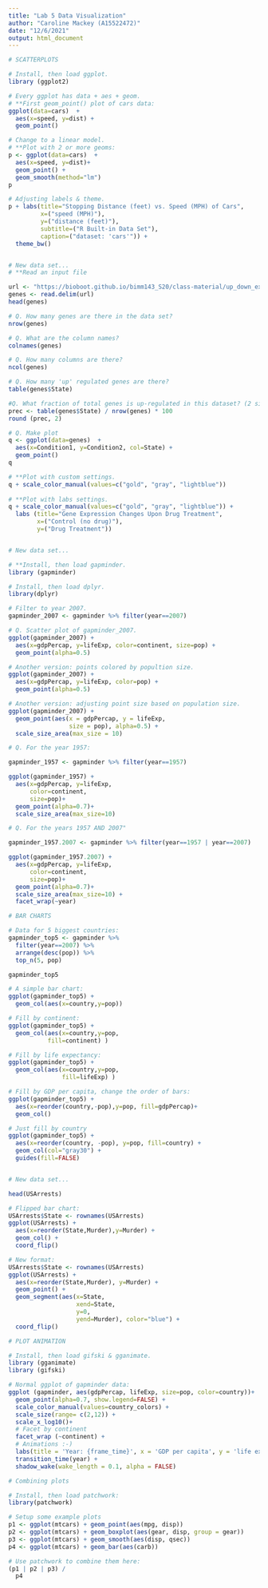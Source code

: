 ```yaml
---
title: "Lab 5 Data Visualization"
author: "Caroline Mackey (A15522472)"
date: "12/6/2021"
output: html_document
---
```

```r
# SCATTERPLOTS

# Install, then load ggplot. 
library (ggplot2)

# Every ggplot has data + aes + geom. 
# **First geom_point() plot of cars data: 
ggplot(data=cars)  + 
  aes(x=speed, y=dist) + 
  geom_point() 

# Change to a linear model. 
# **Plot with 2 or more geoms:  
p <- ggplot(data=cars)  + 
  aes(x=speed, y=dist)+ 
  geom_point() +
  geom_smooth(method="lm")
p

# Adjusting labels & theme. 
p + labs(title="Stopping Distance (feet) vs. Speed (MPH) of Cars", 
         x=("speed (MPH)"), 
         y=("distance (feet)"), 
         subtitle=("R Built-in Data Set"), 
         caption=("dataset: 'cars'")) + 
  theme_bw()


# New data set...
# **Read an input file

url <- "https://bioboot.github.io/bimm143_S20/class-material/up_down_expression.txt"
genes <- read.delim(url)
head(genes)

# Q. How many genes are there in the data set?
nrow(genes)

# Q. What are the column names? 
colnames(genes)

# Q. How many columns are there? 
ncol(genes)

# Q. How many 'up' regulated genes are there?  
table(genes$State)

#Q. What fraction of total genes is up-regulated in this dataset? (2 sig figs)
prec <- table(genes$State) / nrow(genes) * 100
round (prec, 2)

# Q. Make plot 
q <- ggplot(data=genes)  + 
  aes(x=Condition1, y=Condition2, col=State) + 
  geom_point() 
q

# **Plot with custom settings. 
q + scale_color_manual(values=c("gold", "gray", "lightblue"))
 
# **Plot with labs settings. 
q + scale_color_manual(values=c("gold", "gray", "lightblue")) + 
  labs (title="Gene Expression Changes Upon Drug Treatment",
        x=("Control (no drug)"),
        y=("Drug Treatment")) 


# New data set...

# **Install, then load gapminder. 
library (gapminder)

# Install, then load dplyr. 
library(dplyr)

# Filter to year 2007.
gapminder_2007 <- gapminder %>% filter(year==2007)

# Q. Scatter plot of gapminder_2007. 
ggplot(gapminder_2007) +
  aes(x=gdpPercap, y=lifeExp, color=continent, size=pop) +
  geom_point(alpha=0.5) 

# Another version: points colored by popultion size. 
ggplot(gapminder_2007) +
  aes(x=gdpPercap, y=lifeExp, color=pop) +
  geom_point(alpha=0.5)

# Another version: adjusting point size based on population size. 
ggplot(gapminder_2007) +
  geom_point(aes(x = gdpPercap, y = lifeExp,
                 size = pop), alpha=0.5) + 
  scale_size_area(max_size = 10)

# Q. For the year 1957:

gapminder_1957 <- gapminder %>% filter(year==1957)

ggplot(gapminder_1957) +
  aes(x=gdpPercap, y=lifeExp, 
      color=continent, 
      size=pop)+ 
  geom_point(alpha=0.7)+
  scale_size_area(max_size=10)

# Q. For the years 1957 AND 2007" 

gapminder_1957.2007 <- gapminder %>% filter(year==1957 | year==2007)

ggplot(gapminder_1957.2007) +
  aes(x=gdpPercap, y=lifeExp, 
      color=continent, 
      size=pop)+ 
  geom_point(alpha=0.7)+
  scale_size_area(max_size=10) + 
  facet_wrap(~year)

# BAR CHARTS 

# Data for 5 biggest countries: 
gapminder_top5 <- gapminder %>% 
  filter(year==2007) %>% 
  arrange(desc(pop)) %>% 
  top_n(5, pop)

gapminder_top5

# A simple bar chart:
ggplot(gapminder_top5) + 
  geom_col(aes(x=country,y=pop))

# Fill by continent: 
ggplot(gapminder_top5) + 
  geom_col(aes(x=country,y=pop, 
           fill=continent) )

# Fill by life expectancy: 
ggplot(gapminder_top5) + 
  geom_col(aes(x=country,y=pop, 
               fill=lifeExp) )

# Fill by GDP per capita, change the order of bars: 
ggplot(gapminder_top5) + 
  aes(x=reorder(country,-pop),y=pop, fill=gdpPercap)+
  geom_col()

# Just fill by country 
ggplot(gapminder_top5) +
  aes(x=reorder(country, -pop), y=pop, fill=country) +
  geom_col(col="gray30") +
  guides(fill=FALSE)


# New data set... 

head(USArrests)

# Flipped bar chart: 
USArrests$State <- rownames(USArrests)
ggplot(USArrests) + 
  aes(x=reorder(State,Murder),y=Murder) + 
  geom_col() + 
  coord_flip()

# New format:
USArrests$State <- rownames(USArrests)
ggplot(USArrests) +
  aes(x=reorder(State,Murder), y=Murder) +
  geom_point() +
  geom_segment(aes(x=State, 
                   xend=State, 
                   y=0, 
                   yend=Murder), color="blue") +
  coord_flip()

# PLOT ANIMATION

# Install, then load gifski & gganimate. 
library (gganimate)
library (gifski)

# Normal ggplot of gapminder data: 
ggplot (gapminder, aes(gdpPercap, lifeExp, size=pop, color=country))+
  geom_point(alpha=0.7, show.legend=FALSE) + 
  scale_color_manual(values=country_colors) + 
  scale_size(range= c(2,12)) + 
  scale_x_log10()+
  # Facet by continent 
  facet_wrap (~continent) + 
  # Animations :-)
  labs(title = 'Year: {frame_time}', x = 'GDP per capita', y = 'life expectancy') +
  transition_time(year) +
  shadow_wake(wake_length = 0.1, alpha = FALSE)

# Combining plots

# Install, then load patchwork: 
library(patchwork)

# Setup some example plots 
p1 <- ggplot(mtcars) + geom_point(aes(mpg, disp))
p2 <- ggplot(mtcars) + geom_boxplot(aes(gear, disp, group = gear))
p3 <- ggplot(mtcars) + geom_smooth(aes(disp, qsec))
p4 <- ggplot(mtcars) + geom_bar(aes(carb))

# Use patchwork to combine them here:
(p1 | p2 | p3) /
  p4

```

